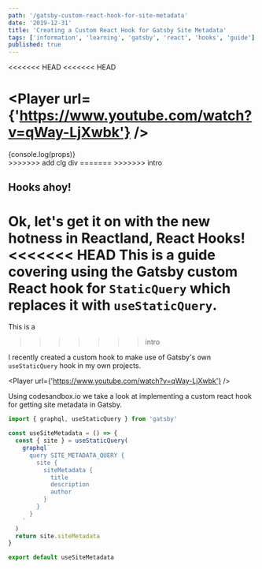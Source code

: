 ```yaml
---
path: '/gatsby-custom-react-hook-for-site-metadata'
date: '2019-12-31'
title: 'Creating a Custom React Hook for Gatsby Site Metadata'
tags: ['information', 'learning', 'gatsby', 'react', 'hooks', 'guide']
published: true
---
```


<<<<<<< HEAD
<<<<<<< HEAD

<Player url={'https://www.youtube.com/watch?v=qWay-LjXwbk'} />
=======
<div>{console.log(props)}</div>
>>>>>>> add clg div
=======
>>>>>>> intro

## Hooks ahoy!

Ok, let's get it on with the new hotness in Reactland, React Hooks!
<<<<<<< HEAD
This is a guide covering using the Gatsby custom React hook for
`StaticQuery` which replaces it with `useStaticQuery`.
=======
This is a
>>>>>>> intro

I recently created a custom hook to make use of Gatsby's own
`useStaticQuery` hook in my own projects.

<Player url={'https://www.youtube.com/watch?v=qWay-LjXwbk'} />

Using codesandbox.io we take a look at implementing a custom react
hook for getting site metadata in Gatsby.

```js
import { graphql, useStaticQuery } from 'gatsby'

const useSiteMetadata = () => {
  const { site } = useStaticQuery(
    graphql`
      query SITE_METADATA_QUERY {
        site {
          siteMetadata {
            title
            description
            author
          }
        }
      }
    `
  )
  return site.siteMetadata
}

export default useSiteMetadata
```
